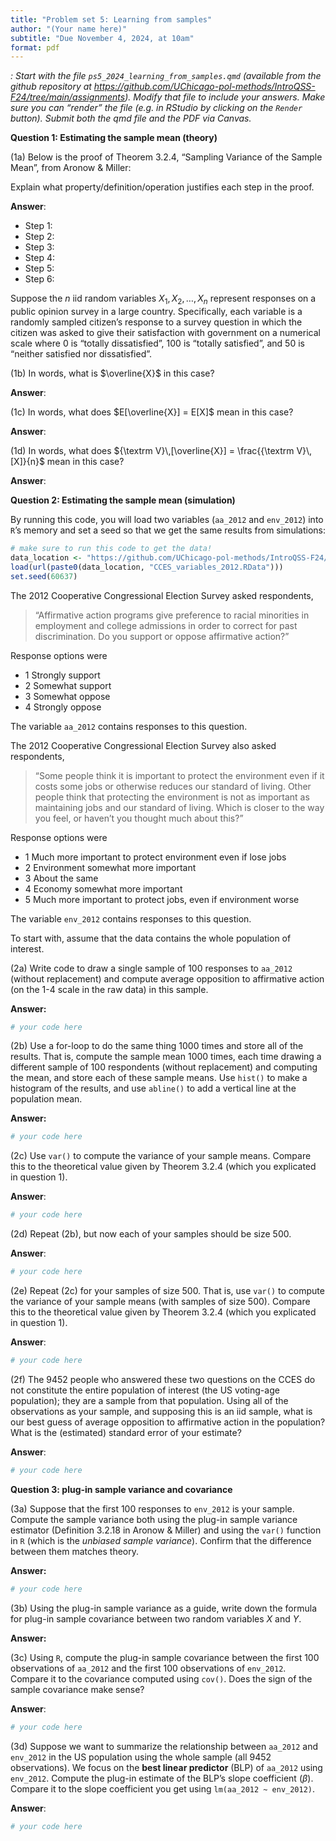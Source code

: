 ```yaml
---
title: "Problem set 5: Learning from samples"
author: "(Your name here)"
subtitle: "Due November 4, 2024, at 10am"
format: pdf
---
```


\def\E{{\textrm E}\,}
\def\V{{\textrm V}\,}

*\textsc{Note}: Start with the file `ps5_2024_learning_from_samples.qmd` (available from the github repository at <https://github.com/UChicago-pol-methods/IntroQSS-F24/tree/main/assignments>). Modify that file to include your answers. Make sure you can "render" the file (e.g. in RStudio by clicking on the `Render` button). Submit both the qmd file and the PDF via Canvas.* 

**Question 1: Estimating the sample mean (theory)**

(1a) Below is the proof of Theorem 3.2.4, "Sampling Variance of the Sample Mean", from Aronow & Miller: 

\begin{align}
\V\left[\overline{X}\right] &= \V\left[\frac{1}{n}\left(X_1 + X_2 + \ldots + X_n \right) \right]  \tag{Step 1} \\
&= \frac{1}{n^2}\V[X_1 + X_2 + \ldots + X_n] \tag{Step 2} \\
&= \frac{1}{n^2}(\V[X_1] + \V[X_2] + \ldots + \V[X_n])  \tag{Step 3}\\
&= \frac{1}{n^2}(\V[X] + \V[X] + \ldots + \V[X])  \tag{Step 4} \\
&= \frac{1}{n^2}n \V[X] \tag{Step 5}  \\
&= \frac{\V[X]}{n}   \tag{Step 6}
\end{align}

Explain what property/definition/operation justifies each step in the proof.

**Answer**: 

- Step 1: 
- Step 2:
- Step 3:
- Step 4:
- Step 5:
- Step 6:

\vspace{.5in}

Suppose the $n$ iid random variables $X_1, X_2, \ldots, X_n$ represent responses on a public opinion survey in a large country. Specifically, each variable is a randomly sampled citizen's response to a survey question in which the citizen was asked to give their satisfaction with government on a numerical scale where 0 is "totally dissatisfied", 100 is "totally satisfied", and 50 is "neither satisfied nor dissatisfied". 

(1b) In words, what is $\overline{X}$ in this case? 

**Answer**: 

\vspace{.5in}

(1c) In words, what does $E[\overline{X}] = E[X]$ mean in this case?

**Answer**: 

\vspace{.5in}

(1d) In words, what does $\V[\overline{X}] = \frac{\V[X]}{n}$ mean in this case? 

**Answer**: 

\vspace{1in}



**Question 2: Estimating the sample mean (simulation)**

By running this code, you will load two variables (`aa_2012` and `env_2012`) into `R`'s memory and set a seed so that we get the same results from simulations:

```r
# make sure to run this code to get the data!
data_location <- "https://github.com/UChicago-pol-methods/IntroQSS-F24/raw/main/data/"
load(url(paste0(data_location, "CCES_variables_2012.RData")))
set.seed(60637)
```

The 2012 Cooperative Congressional Election Survey asked respondents,

> "Affirmative action programs give preference to racial minorities in employment and college admissions in order to correct for past discrimination. Do you support or oppose affirmative action?" 

Response options were 

- 1 Strongly support
- 2 Somewhat support
- 3 Somewhat oppose
- 4 Strongly oppose

The variable `aa_2012` contains responses to this question.

The 2012 Cooperative Congressional Election Survey also asked respondents,

> "Some people think it is important to protect the environment even if it costs some jobs or otherwise reduces our standard of living. Other people think that protecting the environment is not as important as maintaining jobs and our standard of living. Which is closer to the way you feel, or haven't you thought much about this?" 

Response options were 

- 1 Much more important to protect environment even if lose jobs
- 2 Environment somewhat more important
- 3 About the same
- 4 Economy somewhat more important
- 5 Much more important to protect jobs, even if environment worse

The variable `env_2012` contains responses to this question.

To start with, assume that the data contains the whole population of interest.


(2a) Write code to draw a single sample of 100 responses to `aa_2012` (without replacement) and compute average opposition to affirmative action (on the 1-4 scale in the raw data) in this sample. 

**Answer:** 
```r
# your code here
```

(2b) Use a for-loop to do the same thing 1000 times and store all of the results. That is, compute the sample mean 1000 times, each time drawing a different sample of 100 respondents (without replacement) and computing the mean, and store each of these sample means. Use `hist()` to make a histogram of the results, and use `abline()` to add a vertical line at the population mean.

**Answer:** 
```r
# your code here
```

(2c) Use `var()` to compute the variance of your sample means. Compare this to the theoretical value given by Theorem 3.2.4 (which you explicated in question 1).

**Answer**: 
```r
# your code here
```



\vspace{.5in}

(2d) Repeat (2b), but now each of your samples should be size 500.

**Answer**: 
```r
# your code here
```


\vspace{.5in}

(2e) Repeat (2c) for your samples of size 500. That is, use `var()` to compute the variance of your sample means (with samples of size 500). Compare this to the theoretical value given by Theorem 3.2.4 (which you explicated in question 1).

**Answer**: 
```r
# your code here
```


\vspace{.5in}

(2f) The 9452 people who answered these two questions on the CCES do not constitute the entire population of interest (the US voting-age population); they are a sample from that population. Using all of the observations as your sample, and supposing this is an iid sample, what is our best guess of average opposition to affirmative action in the population? What is the (estimated) standard error of your estimate? 

**Answer**: 
```r
# your code here
```


\vspace{1in}


**Question 3: plug-in sample variance and covariance**


(3a) Suppose that the first 100 responses to `env_2012` is your sample. Compute the sample variance both using the plug-in sample variance estimator (Definition 3.2.18 in Aronow & Miller) and using the `var()` function in `R` (which is the *unbiased sample variance*). Confirm that the difference between them matches theory. 

**Answer:** 

```r
# your code here
```


(3b) Using the plug-in sample variance as a guide, write down the formula for plug-in sample covariance between two random variables $X$ and $Y$.

**Answer:** 

\vspace{.5in}

(3c) Using `R`, compute the plug-in sample covariance between the first 100 observations of `aa_2012` and the first 100 observations of `env_2012`. Compare it to the covariance computed using `cov()`. Does the sign of the sample covariance make sense? 

**Answer**: 

```r
# your code here
```


(3d) Suppose we want to summarize the relationship between `aa_2012` and `env_2012` in the US population using the whole sample (all 9452 observations). We focus on the **best linear predictor** (BLP) of `aa_2012` using `env_2012`. Compute the plug-in estimate of the BLP's slope coefficient ($\beta$). Compare it to the slope coefficient you get using `lm(aa_2012 ~ env_2012)`.

**Answer**:

```r
# your code here
```

